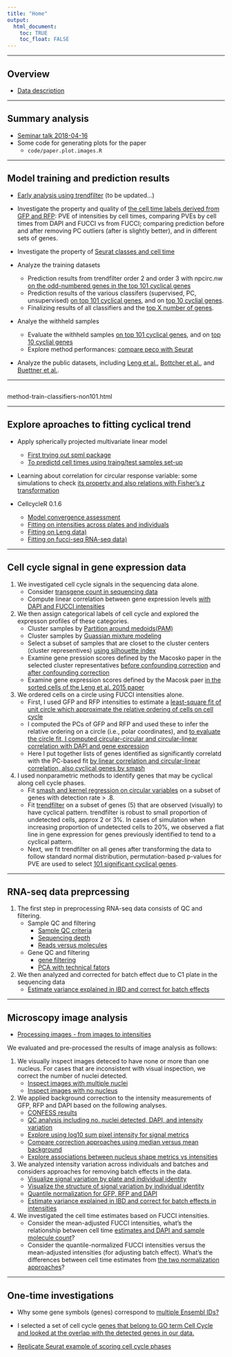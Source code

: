 ```yaml
---
title: "Home"
output: 
  html_document:
    toc: TRUE
    toc_float: FALSE
---
```


---

## Overview

* [Data description](data-overview.html)

---

## Summary analysis

* [Seminar talk 2018-04-16](talk-20180416.html)
* Some code for generating plots for the paper
    * `code/paper.plot.images.R`

---

## Model training and prediction results

* [Early analysis using trendfilter](method-npreg.html) (to be updated...)

* Investigate the property and quality of [the cell time labels derived from GFP and RFP](method-labels.html): PVE of intensities by cell times, comparing PVEs by cell times from DAPI and FUCCI vs from FUCCI; comparing prediction before and after removing PC outliers (after is slightly better), and in different sets of genes.

* Investigate the property of [Seurat classes and cell time](method-label-seurat.html) 

* Analyze the training datasets
    * Prediction results from trendfilter order 2 and order 3 with npcirc.nw [on the odd-numbered genes in the top 101 cyclical genes](method-npreg-prelim-results.html)
    * Prediction results of the various classifers (supervised, PC, unsupervised) [on top 101 cyclical genes](method-train-classifiers.html), and on [top 10 cyclial genes](method-train-classifiers-top10.html).
    * Finalizing results of all classifiers and the [top X number of genes](method-train-classifiers-all.html). 
    
    
* Analye the withheld samples
    * Evaluate the withheld samples [on top 101 cyclical genes](method-eval-withheld.html), and on [top 10 cyclial genes](method-eval-withheld-top10.html)
    * Explore method performances: [compare peco with Seurat](method-eval-withheld-explore.html)

* Analyze the public datasets, including [Leng et al.](method-eval-leng.html), [Bottcher et al.](method-eval-bottcher.html), and [Buettner et al.](method-eval-buettner.html).

---

## 


    

method-train-classifiers-non101.html



---

## Explore aproaches to fitting cyclical trend

* Apply spherically projected multivariate linear model
    * [First trying out spml package](model-spml.pilot.html)
    * [To predictd cell times using traing/test samples set-up](method-spml.html)

* Learning about correlation for circular response variable: some simulations to check [its property and also relations with Fisher's z transformation](circ-simulation-correlation.html)
    
* CellcycleR 0.1.6
    * [Model convergence assessment](images-cellcycleR-convergence.html)
    * [Fitting on intensities across plates and individuals](images-cellcycleR.html)
    * [Fitting on Leng data)](cellcycler-seqdata-leng.html)
    * [Fitting on fucci-seq RNA-seq data)](cellcycler-seqdata-fucci.html)
 
---

## Cell cycle signal in gene expression data

1. We investigated cell cycle signals in the sequencing data alone.
    * Consider [transgene count in sequencing data](images-transgene.html)
    * Compute linear correlation between gene expression levels [with DAPI and FUCCI intensities](images-seq-correlation.html)
  
2. We then assign categorical labels of cell cycle and explored the expresson profiles of these categories. 
    * Cluster samples by [Partition around medoids(PAM)](images-pam.html)
    * Cluster samples by [Guassian mixture modeling](images-mclust.html)
    * Select a subset of samples that are closet to the cluster centers (cluster representives) [using silhouette index](images-subset-silhouette.html)
    * Examine gene pression scores defined by the Macosko paper in the selected cluster representatives [before confounding correction](images-classify-fucci.html) and [after confounding correction](images-classify-fucci-adjusted.html)
    * Examine gene expression scores defined by the Macosk paer [in the sorted cells of the Leng et al. 2015 paper](images-classify-leng.html)

3. We ordered cells on a circle using FUCCI intensities alone. 
    * First, I used GFP and RFP intensities to estimate a [least-square fit of unit circle which approximate the relative ordering of cells on cell cycle](images-circle-ordering.html)
    * I computed the PCs of GFP and RFP and used these to infer the relative ordering on a circle (i.e., polar coordinates), and [to evaluate the circle fit, I computed circular-circular and circular-linear correlation with DAPI and gene expression](images-circle-ordering-eval.html)
    * Here I put together lists of genes identified as significantly correlatd with the PC-based fit [by linear correlation and circular-linear correlation, also cyclical genes by smash](images-circle-ordering-sigcorgenes.html)
  
4. I used nonparametric methods to identify genes that may be cyclical along cell cycle phases.
    * Fit [smash and kernel regression on circular variables](npreg-methods.html) on a subset of genes with detection rate > .8.
    * Fit [trendfilter](npreg-trendfilter-prelim.html) on a subset of genes (5) that are observed (visually) to have cyclical pattern. trendfilter is robust to small proportion of undetected cells, approx 2 or 3%. In cases of simulation when increasing proportion of undetected cells to 20%, we observed a flat line in gene expression for genes previously identified to tend to a cyclical pattern.
    * Next, we fit trendfilter on all genes after transforming the data to follow standard normal distribution, permutation-based p-values for PVE are used to select [101 significant cyclical genes](npreg-trendfilter-quantile.html).


---

## RNA-seq data preprcessing

1. The first step in preprocessing RNA-seq data consists of QC and filtering. 
    * Sample QC and filtering
        * [Sample QC criteria](sampleqc.html)  
        * [Sequencing depth](totals.html)  
        * [Reads versus molecules](reads-v-molecules.html)  
    
    * Gene QC and filtering
        * [gene filtering](gene-filtering.html)
        * [PCA with technical fators](pca-tf.html)

2. We then analyzed and corrected for batch effect due to C1 plate in the sequencing data
    * [Estimate variance explained in IBD and correct for batch effects](seqdata-batch-correction.html)


---

## Microscopy image analysis

* [Processing images - from images to intensities](images-process.html)

We evaluated and pre-processed the results of image analysis as follows:

1. We visually inspect images deteced to have none or more than one nucleus. For cases that are inconsistent with visual inspection, we correct the number of nuclei detected.  
    * [Inspect images with multiple nuclei](images-multiple-nuclei.html)
    * [Inspect images with no nucleus](images-zero-nuclei.html)
        
2. We applied background correction to the intensity measurements of GFP, RFP and DAPI based on the following analyses.  
    * [CONFESS results](confess-prelim.html)
    * [QC analysis including no. nuclei detected, DAPI, and intensity variation](images-qc.html)
    * [Explore using log10 sum pixel intensity for signal metrics](images-qc-followup.html)
    * [Compare correction approaches using median versus mean background](images-metrics.html)
    * [Explore associations between nucleus shape metrics vs intensities](images-metrics-cell-shape.html)

3. We analyzed intensity variation across individuals and batches and considers approaches for removing batch effects in the data.
    * [Visualize signal variation by plate and individual identity](images-qc-labels.html)
    * [Visualize the structure of signal variation by individual identity](images-qc-variation.html)
    * [Quantile normalization for GFP, RFP and DAPI](images-normalize-quantile.html)
    * [Estimate variance explained in IBD and correct for batch effects in intensities](images-normalize-anova.html)

4. We investigated the cell time estimates based on FUCCI intensities.
    * Consider the mean-adjusted FUCCI intensities, what's the relationship between cell time [estimates and DAPI and sample molecule count](images-time-eval.html)? 
    * Consider the quantile-normalized FUCCI intensities versus the mean-adjusted intensities (for adjusting batch effect). What's the differences between cell time estimates from [the two normalization approaches](images-time-compare-normalize.html)?



---

## One-time investigations

* Why some gene symbols (genes) correspond to [multiple Ensembl IDs?](ensembl.html)

* I selected a set of cell cycle [genes that belong to GO term Cell Cycle and looked at the overlap with the detected genes in our data.](seqdata-select-cellcyclegenes.html)

* [Replicate Seurat example of scoring cell cycle phases](seurat-cellcycle.Rmd)

